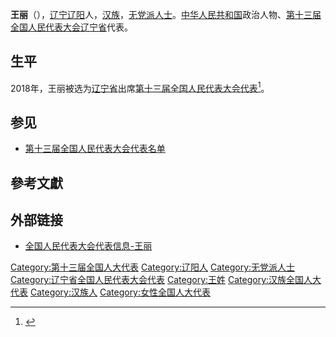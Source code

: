 {{Infobox person
|name=王丽
|birth_date={{birth year and age|1972|10}}
|ancestor=[[辽宁|辽宁]][[辽阳|辽阳]]
|nationality={{PRC}}
|title=[[全国人大代表|全国人大代表]]
|ethnicity=[[汉族|汉族]]
|gender=女
|party=[[无党派人士|无党派人士]]
|website=[http://210.82.31.1:8084/delegate/viewDelegate.action?dbid=130354 全国人大代表数据库]
}}
'''王丽'''（{{bd|1972年|10月}}），[[辽宁|辽宁]][[辽阳|辽阳]]人，[[汉族|汉族]]，[[无党派人士|无党派人士]]。[[中华人民共和国|中华人民共和国]]政治人物、[[第十三届全国人民代表大会|第十三届全国人民代表大会]][[辽宁省|辽宁省]]代表{{refnest|{{Cite web|url=http://210.82.31.1:8084/delegate/viewDelegate.action?dbid=130354|title=全国人民代表大会代表信息-王丽|accessdate=2020-03-16|work=中国人大网}}}}。

==生平==
2018年，王丽被选为[[辽宁省|辽宁省]]出席[[第十三届全国人民代表大会|第十三届全国人民代表大会]][[第十三届全国人民代表大会代表|代表]]<ref>{{Cite web|title=中华人民共和国第十三届全国人民代表大会代表名单|url=http://www.gov.cn/xinwen/2018-02/24/content_5268538.htm|accessdate=2020-03-16|work=中国政府网|archive-date=2020-02-28|archive-url=https://web.archive.org/web/20200228133636/http://www.gov.cn/xinwen/2018-02/24/content_5268538.htm|dead-url=no}}</ref>。

==参见==
* [[第十三届全国人民代表大会代表名单|第十三届全国人民代表大会代表名单]]

==參考文獻==
{{reflist}}

==外部链接==
{{Portal|中国|政治}}
* [http://210.82.31.1:8084/delegate/viewDelegate.action?dbid=130354 全国人民代表大会代表信息-王丽]

{{中国政治人物小作品}}
[[Category:第十三届全国人大代表|Category:第十三届全国人大代表]]
[[Category:辽阳人|Category:辽阳人]]
[[Category:无党派人士|Category:无党派人士]]
[[Category:辽宁省全国人民代表大会代表|Category:辽宁省全国人民代表大会代表]]
[[Category:王姓|Category:王姓]]
[[Category:汉族全国人大代表|Category:汉族全国人大代表]]
[[Category:汉族人|Category:汉族人]]
[[Category:女性全国人大代表|Category:女性全国人大代表]]